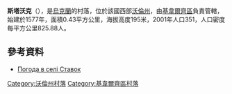 {{coord|50|46|38|N|25|47|5|E|scale:30000|display=title}}

'''斯塔沃克'''（{{lang-uk|Ставок}}），是[[烏克蘭|烏克蘭]]的村落，位於該國西部[[沃倫州|沃倫州]]，由[[基韋爾齊區|基韋爾齊區]]負責管轄，始建於1577年，面積0.43平方公里，海拔高度195米，2001年人口351，人口密度每平方公里825.88人。

==參考資料==
* [http://weather.in.ua/ua/volynskaja/24773 Погода в селі Ставок] {{Wayback|url=http://weather.in.ua/ua/volynskaja/24773 |date=20111219111342 }}

[[Category:沃倫州村落|Category:沃倫州村落]]
[[Category:基韋爾齊區村落|Category:基韋爾齊區村落]]


{{Volyn-geo-stub}}